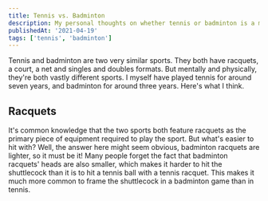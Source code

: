 ```yaml
---
title: Tennis vs. Badminton
description: My personal thoughts on whether tennis or badminton is a more enjoyable sport.
publishedAt: '2021-04-19'
tags: ['tennis', 'badminton']
---
```


Tennis and badminton are two very similar sports. They both have racquets, a court, a net and singles and doubles formats.
But mentally and physically, they're both vastly different sports.
I myself have played tennis for around seven years, and badminton for around three years.
Here's what I think.

## Racquets
It's common knowledge that the two sports both feature racquets as the primary piece of equipment required to play the sport.
But what's easier to hit with?
Well, the answer here might seem obvious, badminton racquets are lighter, so it must be it!
Many people forget the fact that badminton racquets' heads are also smaller, which makes it harder to hit the shuttlecock than it is to hit a tennis ball with a tennis racquet.
This makes it much more common to frame the shuttlecock in a badminton game than in tennis.